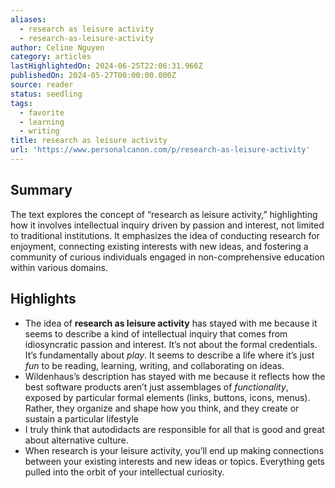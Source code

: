 ```yaml
---
aliases:
  - research as leisure activity
  - research-as-leisure-activity
author: Celine Nguyen
category: articles
lastHighlightedOn: 2024-06-25T22:06:31.966Z
publishedOn: 2024-05-27T00:00:00.000Z
source: reader
status: seedling
tags:
  - favorite
  - learning
  - writing
title: research as leisure activity
url: 'https://www.personalcanon.com/p/research-as-leisure-activity'
---
```

## Summary

The text explores the concept of “research as leisure activity,” highlighting how it involves intellectual inquiry driven by passion and interest, not limited to traditional institutions. It emphasizes the idea of conducting research for enjoyment, connecting existing interests with new ideas, and fostering a community of curious individuals engaged in non-comprehensive education within various domains.

## Highlights

- The idea of **research as leisure activity** has stayed with me because it seems to describe a kind of intellectual inquiry that comes from idiosyncratic passion and interest. It’s not about the formal credentials. It’s fundamentally about _play_. It seems to describe a life where it’s just _fun_ to be reading, learning, writing, and collaborating on ideas.
- Wildenhaus’s description has stayed with me because it reflects how the best software products aren’t just assemblages of _functionality_, exposed by particular formal elements (links, buttons, icons, menus). Rather, they organize and shape how you think, and they create or sustain a particular lifestyle
- I truly think that autodidacts are responsible for all that is good and great about alternative culture.
- When research is your leisure activity, you’ll end up making connections between your existing interests and new ideas or topics. Everything gets pulled into the orbit of your intellectual curiosity.
